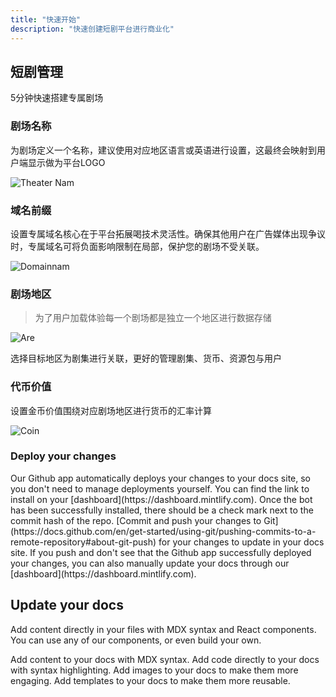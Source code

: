 ```yaml
---
title: "快速开始"
description: "快速创建短剧平台进行商业化"
---
```


## 短剧管理

5分钟快速搭建专属剧场

### 剧场名称

为剧场定义一个名称，建议使用对应地区语言或英语进行设置，这最终会映射到用户端显示做为平台LOGO

![Theater Nam](/TheaterName)

### 域名前缀

设置专属域名核心在于平台拓展喝技术灵活性。确保其他用户在广告媒体出现争议时，专属域名可将负面影响限制在局部，保护您的剧场不受关联。

![Domainnam](/domainname)

### 剧场地区

> 为了用户加载体验每一个剧场都是独立一个地区进行数据存储

![Are](/area)

选择目标地区为剧集进行关联，更好的管理剧集、货币、资源包与用户

### 代币价值

设置金币价值围绕对应剧场地区进行货币的汇率计算

![Coin](/coins)

### Deploy your changes

<AccordionGroup>
  <Accordion title="Install our Github app" icon="message-bot">
    Our Github app automatically deploys your changes to your docs site, so you
    don't need to manage deployments yourself. You can find the link to install on
    your [dashboard](https://dashboard.mintlify.com). Once the bot has been
    successfully installed, there should be a check mark next to the commit hash
    of the repo.
  </Accordion>
  <Accordion title="Push your changes" icon="rocket">
    [Commit and push your changes to
    Git](https://docs.github.com/en/get-started/using-git/pushing-commits-to-a-remote-repository#about-git-push)
    for your changes to update in your docs site. If you push and don't see that
    the Github app successfully deployed your changes, you can also manually
    update your docs through our [dashboard](https://dashboard.mintlify.com).
  </Accordion>
</AccordionGroup>

## Update your docs

Add content directly in your files with MDX syntax and React components. You can use any of our components, or even build your own.

<CardGroup cols="2">
  <Card title="Add Content With MDX" icon="file" href="/essentials/markdown">
    Add content to your docs with MDX syntax.
  </Card>
  <Card title="Add Code Blocks" icon="square-code" href="/essentials/code">
    Add code directly to your docs with syntax highlighting.
  </Card>
  <Card title="Add Images" icon="image" href="/essentials/images">
    Add images to your docs to make them more engaging.
  </Card>
  <Card title="Add Custom Components" icon="puzzle-piece" href="/essentials/reusable-snippets">
    Add templates to your docs to make them more reusable.
  </Card>
</CardGroup>